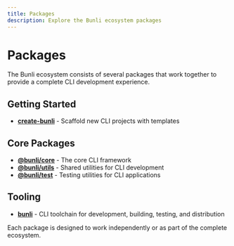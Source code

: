 ```yaml
---
title: Packages
description: Explore the Bunli ecosystem packages
---
```


# Packages

The Bunli ecosystem consists of several packages that work together to provide a complete CLI development experience.

## Getting Started

- **[create-bunli](/docs/packages/create-bunli)** - Scaffold new CLI projects with templates

## Core Packages

- **[@bunli/core](/docs/packages/core)** - The core CLI framework
- **[@bunli/utils](/docs/packages/utils)** - Shared utilities for CLI development
- **[@bunli/test](/docs/packages/test)** - Testing utilities for CLI applications

## Tooling

- **[bunli](/docs/packages/cli)** - CLI toolchain for development, building, testing, and distribution

Each package is designed to work independently or as part of the complete ecosystem.